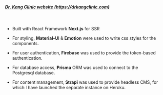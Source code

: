 <h5>
  <a
    href="https://drkangclinic.com/"
    target="_blank"
    rel="noopener noreferrer"
    style={{ color: 'inherit', textDecoration: 'inherit' }}
  >
    Dr. Kang Clinic website (https://drkangclinic.com)
  </a>
</h5>

<br />

- Built with React Framework **Next.js** for SSR

- For styling, **Material-UI** & **Emotion** were used to write css styles for the components.

- For user authentication, **Firebase** was used to provide the token-based authentication.

- For database access, **Prisma** ORM was used to connect to the Postgresql database.

- For content management, **Strapi** was used to provide headless CMS, for which I have launched the separate instance on Heroku.
